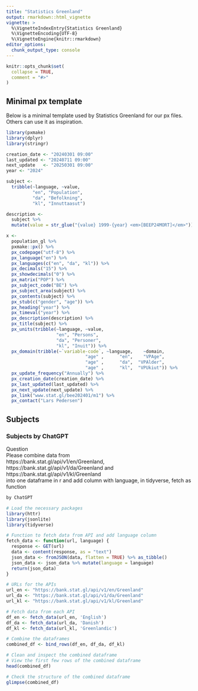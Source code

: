```yaml
---
title: "Statistics Greenland"
output: rmarkdown::html_vignette
vignette: >
  %\VignetteIndexEntry{Statistics Greenland}
  %\VignetteEncoding{UTF-8}
  %\VignetteEngine{knitr::rmarkdown}
editor_options: 
  chunk_output_type: console
---
```


```r
knitr::opts_chunk$set(
  collapse = TRUE,
  comment = "#>"
)
```


## Minimal px template

Below is a minimal template used by Statistics Greenland for our px files. Others can use it as inspiration.

```r
library(pxmake)
library(dplyr)
library(stringr)
```

```r
creation_date <- "20240301 09:00"
last_updated <- "20240711 09:00"
next_update   <- "20250301 09:00"
year <- "2024"

subject <-
  tribble(~language, ~value,
          "en", "Population", 
          "da", "Befolkning", 
          "kl", "Innuttaasut")

description <- 
  subject %>% 
  mutate(value = str_glue("{value} 1999-{year} <em>[BEEP24MORT]</em>"))

x <-
  population_gl %>%
  pxmake::px() %>%
  px_codepage("utf-8") %>%
  px_language("en") %>%
  px_languages(c("en", "da", "kl")) %>%
  px_decimals("15") %>%
  px_showdecimals("0") %>%
  px_matrix("POP") %>%
  px_subject_code("BE") %>%
  px_subject_area(subject) %>%
  px_contents(subject) %>%
  px_stub(c("gender", "age")) %>%
  px_heading("year") %>%
  px_timeval("year") %>%
  px_description(description) %>%
  px_title(subject) %>%
  px_units(tribble(~language, ~value,
                   "en", "Persons", 
                   "da", "Personer", 
                   "kl", "Inuit")) %>%
  px_domain(tribble(~`variable-code`, ~language,    ~domain,
                              "age" ,      "en",    "VPAge",
                              "age" ,      "da",  "VPAlder",
                              "age" ,      "kl",  "VPUkiut")) %>%
  px_update_frequency("Annually") %>%
  px_creation_date(creation_date) %>%
  px_last_updated(last_updated) %>%
  px_next_update(next_update) %>%
  px_link("www.stat.gl/bee202401/m1") %>%
  px_contact("Lars Pedersen")

```

## Subjects



### Subjects by ChatGPT

Question  
Please combine data from  
https://bank.stat.gl/api/v1/en/Greenland,  
https://bank.stat.gl/api/v1/da/Greenland and  
https://bank.stat.gl/api/v1/kl/Greenland  
into one dataframe in r and add column with language, in tidyverse, fetch as function


```r
by ChatGPT

# Load the necessary packages
library(httr)
library(jsonlite)
library(tidyverse)

# Function to fetch data from API and add language column
fetch_data <- function(url, language) {
  response <- GET(url)
  data <- content(response, as = "text")
  json_data <- fromJSON(data, flatten = TRUE) %>% as_tibble()
  json_data <- json_data %>% mutate(language = language)
  return(json_data)
}

# URLs for the APIs
url_en <- "https://bank.stat.gl/api/v1/en/Greenland"
url_da <- "https://bank.stat.gl/api/v1/da/Greenland"
url_kl <- "https://bank.stat.gl/api/v1/kl/Greenland"

# Fetch data from each API
df_en <- fetch_data(url_en, 'English')
df_da <- fetch_data(url_da, 'Danish')
df_kl <- fetch_data(url_kl, 'Greenlandic')

# Combine the dataframes
combined_df <- bind_rows(df_en, df_da, df_kl)

# Clean and inspect the combined dataframe
# View the first few rows of the combined dataframe
head(combined_df)

# Check the structure of the combined dataframe
glimpse(combined_df)

```

